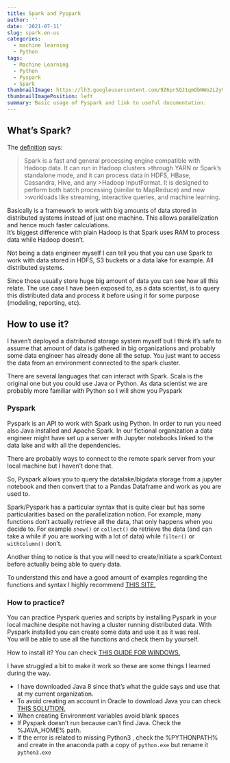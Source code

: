 ```yaml
---
title: Spark and Pyspark
author: ''
date: '2021-07-11'
slug: spark.en-us
categories:
  - machine learning
  - Python
tags:
  - Machine Learning
  - Python
  - Pyspark
  - Spark
thumbnailImage: https://lh3.googleusercontent.com/9Z6prSQJ1qmObWWo2L2yVa5o1rGnJ3Q0hneMLUgOQy-LpCMewkpxbxfwTUILq7RmBLPiP-bIKGPpbAyJUw=w299-h168-rw
thumbnailImagePosition: left
summary: Basic usage of Pyspark and link to useful documentation.
---
```


## What's Spark?

The [definition](https://spark.apache.org/faq.html) says:  

> Spark is a fast and general processing engine compatible with Hadoop data. It can run in Hadoop clusters >through YARN or Spark's standalone mode, and it can process data in HDFS, HBase, Cassandra, Hive, and any >Hadoop InputFormat. It is designed to perform both batch processing (similar to MapReduce) and new >workloads like streaming, interactive queries, and machine learning.

Basically is a framework to work with big amounts of data stored in distributed systems instead of just one machine. This allows parallelization and hence much faster calculations.  
It's biggest difference with plain Hadoop is that Spark uses RAM to process data while Hadoop doesn't.  

Not being a data engineer myself I can tell you that you can use Spark to work with data stored in HDFS, S3 buckets or a data lake for example. All distributed systems.  

Since those usually store huge big amount of data you can see how all this relate. The use case I have been exposed to, as a data scientist, is to query this distributed data and process it before using it for some purpose (modeling, reporting, etc).

## How to use it?

I haven't deployed a distributed storage system myself but I think it's safe to assume that amount of data is gathered in big organizations and probably some data engineer has already done all the setup. You just want to access the data from an environment connected to the spark cluster. 

There are several languages that can interact with Spark. Scala is the original one but you could use Java or Python. As data scientist we are probably more familiar with Python so I will show you Pyspark


### Pyspark

Pyspark is an API to work with Spark using Python. In order to run you need also Java installed and Apache Spark.
In our fictional organization a data engineer might have set up a server with Jupyter notebooks linked to the data lake and with all the dependencies.

There are probably ways to connect to the remote spark server from your local machine but I haven't done that.

So, Pyspark allows you to query the datalake/bigdata storage from a jupyter notebook and then convert that to a Pandas Dataframe and work as you are used to.


Spark/Pyspark has a particular syntax that is quite clear but has some particularities based on the parallelization notion. For example, many functions don't actually retrieve all the data, that only happens when you decide to. For example `show()` or `collect()` do retrieve the data (and can take a while if you are working with a lot of data) while `filter()` or `withColumn()` don't.

Another thing to notice is that you will need to create/initiate a sparkContext before actually being able to query data.

To understand this and have a good amount of examples regarding the functions and syntax I highly recommend [THIS SITE.](https://sparkbyexamples.com/pyspark-tutorial/)



### How to practice?

You can practice Pyspark queries and scripts by installing Pyspark in your local machine despite not having a cluster running distributed data. With Pyspark installed you can create some data and use it as it was real.  
You will be able to use all the functions and check them by yourself.

How to install it? You can check [THIS GUIDE FOR WINDOWS.](https://sparkbyexamples.com/pyspark-tutorial/#pyspark-installation)

I have struggled a bit to make it work so these are some things I learned during the way. 

* I have downloaded Java 8 since that's what the guide says and use that at my current organization.
* To avoid creating an account in Oracle to download Java you can check [THIS SOLUTION.](https://gist.github.com/wavezhang/ba8425f24a968ec9b2a8619d7c2d86a6#gistcomment-3799446)
* When creating Environment variables avoid blank spaces
* If Pyspark doesn't run because can't find Java. Check the %JAVA_HOME% path.
* If the error is related to missing Python3 , check the %PYTHONPATH% and create in the anaconda path a copy of `python.exe` but rename it `python3.exe`

